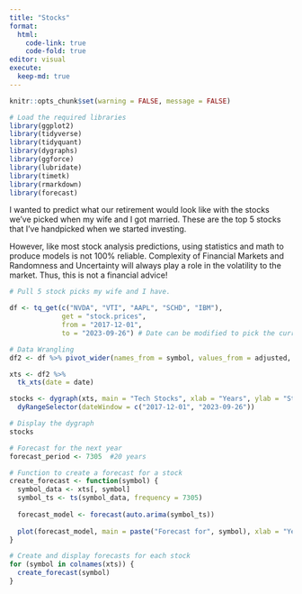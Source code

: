 ```yaml
---
title: "Stocks"
format:
  html:
    code-link: true
    code-fold: true
editor: visual
execute:
  keep-md: true
---
```


```r
knitr::opts_chunk$set(warning = FALSE, message = FALSE)

# Load the required libraries
library(ggplot2)
library(tidyverse)
library(tidyquant)
library(dygraphs)
library(ggforce)
library(lubridate)
library(timetk)
library(rmarkdown)
library(forecast)
```
I wanted to predict what our retirement would look like with the stocks we've picked when my wife and I got married. These are the top 5 stocks that I've handpicked when we started investing. 

However, like most stock analysis predictions, using statistics and math to produce models is not 100% reliable. Complexity of Financial Markets and Randomness and Uncertainty will always play a role in the volatility to the market. Thus, this is not a financial advice! 
```r

# Pull 5 stock picks my wife and I have.

df <- tq_get(c("NVDA", "VTI", "AAPL", "SCHD", "IBM"),
             get = "stock.prices",
             from = "2017-12-01",
             to = "2023-09-26") # Date can be modified to pick the current date end_date for this demo I want to select the date I finished this project

# Data Wrangling 
df2 <- df %>% pivot_wider(names_from = symbol, values_from = adjusted, id_cols = date)

xts <- df2 %>%
  tk_xts(date = date)

stocks <- dygraph(xts, main = "Tech Stocks", xlab = "Years", ylab = "Stock Prices") %>%
  dyRangeSelector(dateWindow = c("2017-12-01", "2023-09-26"))

# Display the dygraph
stocks

# Forecast for the next year
forecast_period <- 7305  #20 years

# Function to create a forecast for a stock
create_forecast <- function(symbol) {
  symbol_data <- xts[, symbol]
  symbol_ts <- ts(symbol_data, frequency = 7305)
  
  forecast_model <- forecast(auto.arima(symbol_ts))
  
  plot(forecast_model, main = paste("Forecast for", symbol), xlab = "Years", ylab = "Stock Prices")
}

# Create and display forecasts for each stock
for (symbol in colnames(xts)) {
  create_forecast(symbol)
}
```
